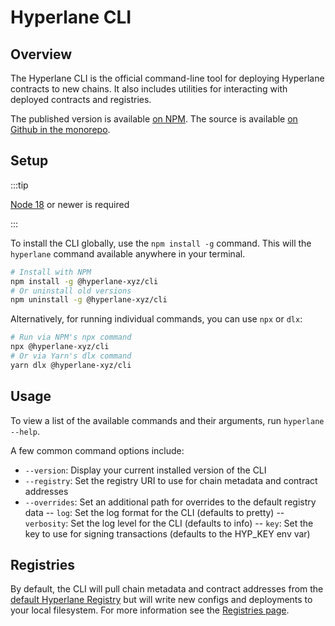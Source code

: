 # Hyperlane CLI

## Overview

The Hyperlane CLI is the official command-line tool for deploying Hyperlane contracts to new chains. It also includes utilities for interacting with deployed contracts and registries.

The published version is available [on NPM](https://www.npmjs.com/package/@hyperlane-xyz/cli). The source is available [on Github in the monorepo](https://github.com/hyperlane-xyz/hyperlane-monorepo/tree/main/typescript/cli).

## Setup

:::tip

 [Node 18](https://nodejs.org/en/download) or newer is required

:::

To install the CLI globally, use the `npm install -g` command. This will the `hyperlane` command available anywhere in your terminal.

```bash
# Install with NPM
npm install -g @hyperlane-xyz/cli
# Or uninstall old versions
npm uninstall -g @hyperlane-xyz/cli
```

Alternatively, for running individual commands, you can use `npx` or `dlx`:

```bash
# Run via NPM's npx command
npx @hyperlane-xyz/cli
# Or via Yarn's dlx command
yarn dlx @hyperlane-xyz/cli
```

## Usage

To view a list of the available commands and their arguments, run `hyperlane --help`.

A few common command options include:
- `--version`: Display your current installed version of the CLI
- `--registry`: Set the registry URI to use for chain metadata and contract addresses
- `--overrides`: Set an additional path for overrides to the default registry data
-- `log`: Set the log format for the CLI (defaults to pretty)
-- `verbosity`: Set the log level for the CLI (defaults to info)
-- `key`: Set the key to use for signing transactions (defaults to the HYP_KEY env var)

## Registries

By default, the CLI will pull chain metadata and contract addresses from the [default Hyperlane Registry](https://github.com/hyperlane-xyz/hyperlane-registry) but will write new configs and deployments to your local filesystem. For more information see the [Registries page](/docs/reference/registries.mdx).